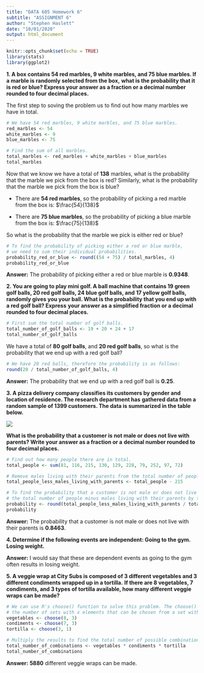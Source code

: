 ```yaml
---
title: "DATA 605 Homework 6"
subtitle: "ASSIGNMENT 6"
author: "Stephen Haslett"
date: "10/01/2020"
output: html_document
---
```


```r
knitr::opts_chunk$set(echo = TRUE)
library(stats)
library(ggplot2)
```

**1. A box contains 54 red marbles, 9 white marbles, and 75 blue marbles. If a marble is randomly selected from the box,**
**what is the probability that it is red or blue? Express your answer as a fraction or a decimal number rounded to four**
**decimal places.**

The first step to soving the problem us to find out how many marbles we have in total.

```r
# We have 54 red marbles, 9 white marbles, and 75 blue marbles.
red_marbles <- 54
white_marbles <- 9
blue_marbles <- 75

# Find the sum of all marbles.
total_marbles <- red_marbles + white_marbles + blue_marbles
total_marbles
```

Now that we know we have a total of **138** marbles, what is the probability that the marble we pick from the box is red?
Similarly, what is the probability that the marble we pick from the box is blue?

- There are **54 red marbles**, so the probability of picking a red marble from the box is: $\frac{54}{138}$

- There are **75 blue marbles**, so the probability of picking a blue marble from the box is: $\frac{75}{138}$

So what is the probability that the marble we pick is either red or blue?

```r
# To find the probability of picking either a red or blue marble,
# we need to sum their individual probabilities.
probability_red_or_blue <- round((54 + 75) / total_marbles, 4)
probability_red_or_blue
```

**Answer:** The probability of picking either a red or blue marble is **0.9348**.

**2. You are going to play mini golf. A ball machine that contains 19 green golf balls, 20 red golf balls, 24 blue golf balls, and**
**17 yellow golf balls, randomly gives you your ball. What is the probability that you end up with a red golf ball? Express**
**your answer as a simplified fraction or a decimal rounded to four decimal places.**

```r
# First sum the total number of golf balls.
total_number_of_golf_balls <- 19 + 20 + 24 + 17
total_number_of_golf_balls
```

We have a total of **80 golf balls**, and **20 red golf balls**, so what is the probability that we end up with a red golf ball?

```r
# We have 20 red balls, therefore the probability is as follows:
round(20 / total_number_of_golf_balls, 4)
```

**Answer:** The probability that we end up with a red golf ball is **0.25**.

**3. A pizza delivery company classifies its customers by gender and location of residence. The research department has**
**gathered data from a random sample of 1399 customers. The data is summarized in the table below.**

![](/Users/stephenhaslett/Data605/gender_table.png)

**What is the probability that a customer is not male or does not live with parents? Write your answer as a fraction or a**
**decimal number rounded to four decimal places.**

```r
# Find out how many people there are in total.
total_people <- sum(81, 116, 215, 130, 129, 228, 79, 252, 97, 72)

# Remove males living with their parents from the total number of people.
total_people_less_males_living_with_parents <- total_people - 215

# To find the probability that a customer is not male or does not live with their parents, we divide
# the total number of people minus males living with their parents by the total number of people.
probability <- round(total_people_less_males_living_with_parents / total_people, 4)
probability
```

**Answer:** The probability that a customer is not male or does not live with their parents is **0.8463**.

**4. Determine if the following events are independent: Going to the gym. Losing weight.**

**Answer:** I would say that these are dependent events as going to the gym often results in losing weight.

**5. A veggie wrap at City Subs is composed of 3 different vegetables and 3 different condiments wrapped up in a tortilla.**
**If there are 8 vegetables, 7 condiments, and 3 types of tortilla available, how many different veggie wraps can be made?**

```r
# We can use R's choose() function to solve this problem. The choose() function calculates
# the number of sets with x elements that can be chosen from a set with k.
vegetables <- choose(8, 3)
condiments <- choose(7, 3)
tortilla <- choose(3, 1)

# Multiply the results to find the total number of possible combinations.
total_number_of_combinations <- vegetables * condiments * tortilla
total_number_of_combinations
```

**Answer:** **5880** different veggie wraps can be made.


